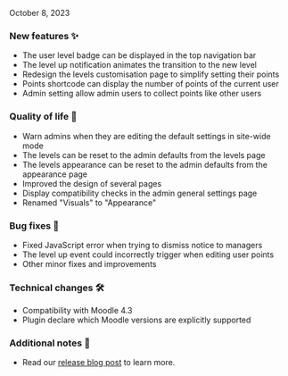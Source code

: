 
<ReleaseDate>October 8, 2023</ReleaseDate>

<h3>New features ✨</h3>

- The user level badge can be displayed in the top navigation bar
- The level up notification animates the transition to the new level
- Redesign the levels customisation page to simplify setting their points
- Points shortcode can display the number of points of the current user
- Admin setting allow admin users to collect points like other users

<h3>Quality of life 💪</h3>

- Warn admins when they are editing the default settings in site-wide mode
- The levels can be reset to the admin defaults from the levels page
- The levels appearance can be reset to the admin defaults from the appearance page
- Improved the design of several pages
- Display compatibility checks in the admin general settings page
- Renamed "Visuals" to "Appearance"

<h3>Bug fixes 🐛</h3>

- Fixed JavaScript error when trying to dismiss notice to managers
- The level up event could incorrectly trigger when editing user points
- Other minor fixes and improvements

<h3>Technical changes 🛠</h3>

- Compatibility with Moodle 4.3
- Plugin declare which Moodle versions are explicitly supported

<h3>Additional notes 👀</h3>

- Read our [release blog post](https://www.levelup.plus/blog/xp-release-3-15/) to learn more.
